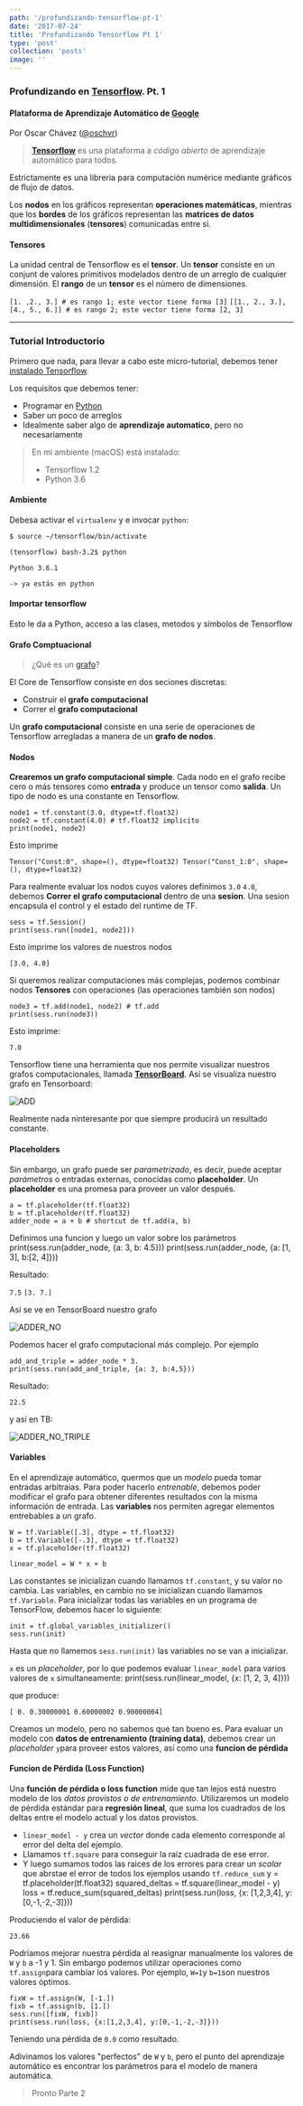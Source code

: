 ```yaml
---
path: '/profundizando-tensorflow-pt-1'
date: '2017-07-24'
title: 'Profundizando Tensorflow Pt 1'
type: 'post'
collection: 'posts'
image: ''
---
```


### Profundizando en [Tensorflow](https://www.tensorflow.org). Pt. 1

#### Plataforma de Aprendizaje Automático de [Google](https://ai.google/tools/)

Por Oscar Chávez ([@oschvr](http://twitter.com/oschvr))

> [**Tensorflow**](https://www.tensorflow.org) es una plataforma a _código abierto_ de aprendizaje automático para todos.

Estrictamente es una libreria para computación numérice mediante gráficos de flujo de datos.

Los **nodos** en los gráficos representan **operaciones matemáticas**, mientras que los **bordes** de los gráficos representan las **matrices de datos multidimensionales** (**tensores**) comunicadas entre si.

#### Tensores

La unidad central de Tensorflow es el **tensor**. Un **tensor** consiste en un conjunt de valores primitivos modelados dentro de un arreglo de cualquier dimensión. El **rango** de un **tensor** es el número de dimensiones.

`[1. ,2., 3.] # es rango 1; este vector tiene forma [3]`
`[[1., 2., 3.], [4., 5., 6.]] # es rango 2; este vector tiene forma [2, 3]`

---

### Tutorial Introductorio

Primero que nada, para llevar a cabo este micro-tutorial, debemos tener [instalado Tensorflow](https://www.tensorflow.org/install/).

Los requisitos que debemos tener:

- Programar en [Python](http://www.learnpython.org/)
- Saber un poco de arreglos
- Idealmente saber algo de **aprendizaje automatico**, pero no necesariamente

> En mi ambiente (macOS) está instalado:
>
> - Tensorflow 1.2
> - Python 3.6

#### Ambiente

Debesa activar el `virtualenv` y e invocar `python`:

    $ source ~/tensorflow/bin/activate

    (tensorflow) bash-3.2$ python

    Python 3.6.1

    -> ya estás en python

#### Importar tensorflow


Esto le da a Python, acceso a las clases, metodos y símbolos de Tensorflow

#### Grafo Comptuacional

> ¿Qué es un [grafo](https://es.wikipedia.org/wiki/Grafo)?

El Core de Tensorflow consiste en dos seciones discretas:

- Construir el **grafo computacional**
- Correr el **grafo computacional**

Un **grafo computacional** consiste en una serie de operaciones de Tensorflow arregladas a manera de un **grafo de nodos**.

#### Nodos

**Crearemos un grafo computacional simple**. Cada nodo en el grafo recibe cero o más tensores como **entrada** y produce un tensor como **salida**. Un tipo de nodo es una constante en Tensorflow.

    node1 = tf.constant(3.0, dtype=tf.float32)
    node2 = tf.constant(4.0) # tf.float32 implicito
    print(node1, node2)

Esto imprime

`Tensor("Const:0", shape=(), dtype=float32) Tensor("Const_1:0", shape=(), dtype=float32)`

Para realmente evaluar los nodos cuyos valores definimos `3.0` `4.0`, debemos **Correr el grafo computacional** dentro de una **sesion**. Una sesion encapsula el control y el estado del runtime de TF.

    sess = tf.Session()
    print(sess.run([node1, node2]))

Esto imprime los valores de nuestros nodos

`[3.0, 4.0]`

Si queremos realizar computaciones más complejas, podemos combinar nodos **Tensores** con operaciones (las operaciones también son nodos)

    node3 = tf.add(node1, node2) # tf.add
    print(sess.run(node3))

Esto imprime:

`7.0`

Tensorflow tiene una herramienta que nos permite visualizar nuestros grafos computacionales, llamada [**TensorBoard**](https://www.tensorflow.org/get_started/summaries_and_tensorboard). Así se visualiza nuestro grafo en Tensorboard:

![ADD](https://www.tensorflow.org/images/getting_started_add.png)

Realmente nada ninteresante por que siempre producirá un resultado constante.

#### Placeholders

Sin embargo, un grafo puede ser _parametrizado_, es decir, puede aceptar _parámetros_ o entradas externas, conocidas como **placeholder**. Un **placeholder** es una promesa para proveer un valor después.

    a = tf.placeholder(tf.float32)
    b = tf.placeholder(tf.float32)
    adder_node = a + b # shortcut de tf.add(a, b)

Definimos una funcion y luego un valor sobre los parámetros
print(sess.run(adder_node, {a: 3, b: 4.5}))
print(sess.run(adder_node, {a: [1, 3], b:[2, 4]}))

Resultado:

`7.5`
`[3. 7.]`

Así se ve en TensorBoard nuestro grafo

![ADDER_NO](https://www.tensorflow.org/images/getting_started_adder.png)

Podemos hacer el grafo computacional más complejo. Por ejemplo

    add_and_triple = adder_node * 3.
    print(sess.run(add_and_triple, {a: 3, b:4,5}))

Resultado:

`22.5`

y así en TB:

![ADDER_NO_TRIPLE](https://www.tensorflow.org/images/getting_started_triple.png)

#### Variables

En el aprendizaje automático, quermos que un _modelo_ pueda tomar entradas arbitraias. Para poder hacerlo _entrenable_, debemos poder modificar el grafo para obtener diferentes resultados con la misma información de entrada. Las **variables** nos permiten agregar elementos entrebables a un grafo.

    W = tf.Variable([.3], dtype = tf.float32)
    b = tf.Variable([-.3], dtype = tf.float32)
    x = tf.placeholder(tf.float32)

    linear_model = W * x + b

Las constantes se inicializan cuando llamamos `tf.constant`, y su valor no cambia. Las variables, en cambio no se inicializan cuando llamamos `tf.Variable`. Para inicializar todas las variables en un programa de TensorFlow, debemos hacer lo siguiente:

    init = tf.global_variables_initializer()
    sess.run(init)

Hasta que no llamemos `sess.run(init)` las variables no se van a inicializar.

`x` es un _placeholder_, por lo que podemos evaluar `linear_model` para varios valores de `x` simultaneamente:
print(sess.run(linear_model, {x: [1, 2, 3, 4]}))

que produce:

`[ 0. 0.30000001 0.60000002 0.90000004]`

Creamos un modelo, pero no sabemos que tan bueno es. Para evaluar un modelo con **datos de entrenamiento (training data)**, debemos crear un _placeholder_ `y`para proveer estos valores, así como una **funcion de pérdida**

#### Funcion de Pérdida (Loss Function)

Una **función de pérdida o loss function** mide que tan lejos está nuestro modelo de los _datos provistos o de entrenamiento_. Utilizaremos un modelo de pérdida estándar para **regresión lineal**, que suma los cuadrados de los deltas entre el modelo actual y los datos provistos.

- `linear_model - y` crea un _vector_ donde cada elemento corresponde al error del delta del ejemplo.
- Llamamos `tf.square` para conseguir la raíz cuadrada de ese error.
- Y luego sumamos todos las raices de los errores para crear un _scalar_ que abrstae el error de todos los ejemplos usando `tf.reduce_sum`
  y = tf.placeholder(tf.float32)
  squared_deltas = tf.square(linear_model - y)
  loss = tf.reduce_sum(squared_deltas)
  print(sess.run(loss, {x: [1,2,3,4], y:[0,-1,-2,-3]}))

Produciendo el valor de pérdida:

`23.66`

Podríamos mejorar nuestra pérdida al reasignar manualmente los valores de `W` y `b` a -1 y 1. Sin embargo podemos utilizar operaciones como `tf.assign`para cambiar los valores. Por ejemplo, `W=1`y `b=1`son nuestros valores óptimos.

    fixW = tf.assign(W, [-1.])
    fixb = tf.assign(b, [1.])
    sess.run([fixW, fixb])
    print(sess.run(loss, {x:[1,2,3,4], y:[0,-1,-2,-3]}))

Teniendo una pérdida de `0.0` como resultado.

Adivinamos los valores "perfectos" de `W` y `b`, pero el punto del aprendizaje automático es encontrar los parámetros para el modelo de manera automática.

> Pronto Parte 2
